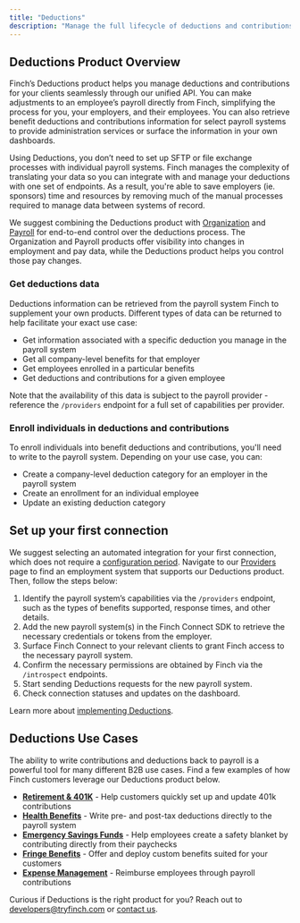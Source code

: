 ```yaml
---
title: "Deductions"
description: "Manage the full lifecycle of deductions and contributions for employers"
---
```


## Deductions Product Overview

Finch’s Deductions product helps you manage deductions and contributions for your clients seamlessly through our unified API. You can make adjustments to an employee’s payroll directly from Finch, simplifying the process for you, your employers, and their employees. You can also retrieve benefit deductions and contributions information for select payroll systems to provide administration services or surface the information in your own dashboards.

Using Deductions, you don’t need to set up SFTP or file exchange processes with individual payroll systems. Finch manages the complexity of translating your data so you can integrate with and manage your deductions with one set of endpoints. As a result, you're able to save employers (ie. sponsors) time and resources by removing much of the manual processes required to manage data between systems of record.

We suggest combining the Deductions product with [Organization](/products/organization/Overview) and [Payroll](/products/pay/Overview) for end-to-end control over the deductions process. The Organization and Payroll products offer visibility into changes in employment and pay data, while the Deductions product helps you control those pay changes.

### Get deductions data

Deductions information can be retrieved from the payroll system Finch to supplement your own products. Different types of data can be returned to help facilitate your exact use case:

- Get information associated with a specific deduction you manage in the payroll system
- Get all company-level benefits for that employer
- Get employees enrolled in a particular benefits
- Get deductions and contributions for a given employee

Note that the availability of this data is subject to the payroll provider - reference the `/providers` endpoint for a full set of capabilities per provider.

### Enroll individuals in deductions and contributions

To enroll individuals into benefit deductions and contributions, you'll need to write to the payroll system. Depending on your use case, you can:

- Create a company-level deduction category for an employer in the payroll system
- Create an enrollment for an individual employee
- Update an existing deduction category

## Set up your first connection

We suggest selecting an automated integration for your first connection, which does not require a [configuration period](/integrations/integration-types#configuration-periods). Navigate to our [Providers](/integrations/providers) page to find an employment system that supports our Deductions product. Then, follow the steps below:

1. Identify the payroll system’s capabilities via the `/providers` endpoint, such as the types of benefits supported, response times, and other details.
2. Add the new payroll system(s) in the Finch Connect SDK to retrieve the necessary credentials or tokens from the employer.
3. Surface Finch Connect to your relevant clients to grant Finch access to the necessary payroll system.
4. Confirm the necessary permissions are obtained by Finch via the `/introspect` endpoints.
5. Start sending Deductions requests for the new payroll system.
6. Check connection statuses and updates on the dashboard.

Learn more about [implementing Deductions](/implementation-guide/Communicate/Write-Data).

## Deductions Use Cases
The ability to write contributions and deductions back to payroll is a powerful tool for many different B2B use cases. Find a few examples of how Finch customers leverage our Deductions product below.

* [**Retirement & 401K**](https://www.tryfinch.com/solutions/employee-benefits#use-cases) - Help customers quickly set up and update 401k contributions
* [**Health Benefits**](https://www.tryfinch.com/solutions/employee-benefits#use-cases) - Write pre- and post-tax deductions directly to the payroll system
* [**Emergency Savings Funds**](https://www.tryfinch.com/solutions/employee-benefits#use-cases) - Help employees create a safety blanket by contributing directly from their paychecks
* [**Fringe Benefits**](https://www.tryfinch.com/solutions/employee-benefits#use-cases) - Offer and deploy custom benefits suited for your customers
* [**Expense Management**](https://www.tryfinch.com/solutions/employee-benefits#use-cases) - Reimburse employees through payroll contributions

Curious if Deductions is the right product for you? Reach out to developers@tryfinch.com or [contact us](https://www.tryfinch.com/sales). 
